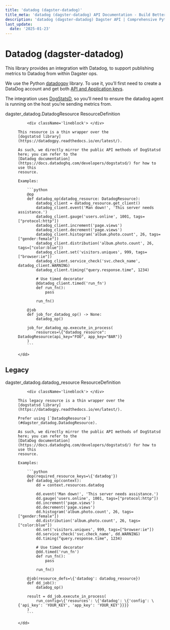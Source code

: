 ```yaml
---
title: 'datadog (dagster-datadog)'
title_meta: 'datadog (dagster-datadog) API Documentation - Build Better Data Pipelines | Python Reference Documentation for Dagster'
description: 'datadog (dagster-datadog) Dagster API | Comprehensive Python API documentation for Dagster, the data orchestration platform. Learn how to build, test, and maintain data pipelines with our detailed guides and examples.'
last_update:
  date: '2025-01-23'
---
```


<div class="section" id="datadog-dagster-datadog">


# Datadog (dagster-datadog)

This library provides an integration with Datadog, to support publishing metrics to Datadog from
within Dagster ops.

We use the Python [datadogpy](https://github.com/DataDog/datadogpy) library. To use it, you’ll
first need to create a DataDog account and get both [API and Application keys](https://docs.datadoghq.com/account_management/api-app-keys/).

The integration uses [DogStatsD](https://docs.datadoghq.com/developers/dogstatsd/), so you’ll need
to ensure the datadog agent is running on the host you’re sending metrics from.

<dl>
    <dt><Link id='dagster_datadog.DatadogResource'>dagster_datadog.DatadogResource ResourceDefinition</Link></dt>
    <dd>

        <div className='lineblock'> </div>

    This resource is a thin wrapper over the
    [dogstatsd library](https://datadogpy.readthedocs.io/en/latest/).

    As such, we directly mirror the public API methods of DogStatsd here; you can refer to the
    [Datadog documentation](https://docs.datadoghq.com/developers/dogstatsd/) for how to use this
    resource.

    Examples:

        ```python
        @op
        def datadog_op(datadog_resource: DatadogResource):
            datadog_client = datadog_resource.get_client()
            datadog_client.event('Man down!', 'This server needs assistance.')
            datadog_client.gauge('users.online', 1001, tags=["protocol:http"])
            datadog_client.increment('page.views')
            datadog_client.decrement('page.views')
            datadog_client.histogram('album.photo.count', 26, tags=["gender:female"])
            datadog_client.distribution('album.photo.count', 26, tags=["color:blue"])
            datadog_client.set('visitors.uniques', 999, tags=["browser:ie"])
            datadog_client.service_check('svc.check_name', datadog_client.WARNING)
            datadog_client.timing("query.response.time", 1234)

            # Use timed decorator
            @datadog_client.timed('run_fn')
            def run_fn():
                pass

            run_fn()

        @job
        def job_for_datadog_op() -> None:
            datadog_op()

        job_for_datadog_op.execute_in_process(
            resources=\{"datadog_resource": DatadogResource(api_key="FOO", app_key="BAR")}
        )
        ```

    </dd>

</dl>
<div class="section" id="legacy">

## Legacy

<dl>
    <dt><Link id='dagster_datadog.datadog_resource'>dagster_datadog.datadog_resource ResourceDefinition</Link></dt>
    <dd>

        <div className='lineblock'> </div>

    This legacy resource is a thin wrapper over the
    [dogstatsd library](https://datadogpy.readthedocs.io/en/latest/).

    Prefer using [`DatadogResource`](#dagster_datadog.DatadogResource).

    As such, we directly mirror the public API methods of DogStatsd here; you can refer to the
    [DataDog documentation](https://docs.datadoghq.com/developers/dogstatsd/) for how to use this
    resource.

    Examples:

        ```python
        @op(required_resource_keys=\{'datadog'})
        def datadog_op(context):
            dd = context.resources.datadog

            dd.event('Man down!', 'This server needs assistance.')
            dd.gauge('users.online', 1001, tags=["protocol:http"])
            dd.increment('page.views')
            dd.decrement('page.views')
            dd.histogram('album.photo.count', 26, tags=["gender:female"])
            dd.distribution('album.photo.count', 26, tags=["color:blue"])
            dd.set('visitors.uniques', 999, tags=["browser:ie"])
            dd.service_check('svc.check_name', dd.WARNING)
            dd.timing("query.response.time", 1234)

            # Use timed decorator
            @dd.timed('run_fn')
            def run_fn():
                pass

            run_fn()

        @job(resource_defs=\{'datadog': datadog_resource})
        def dd_job():
            datadog_op()

        result = dd_job.execute_in_process(
            run_config=\{'resources': \{'datadog': \{'config': \{'api_key': 'YOUR_KEY', 'app_key': 'YOUR_KEY'}}}}
        )
        ```

    </dd>

</dl>
</div></div>
